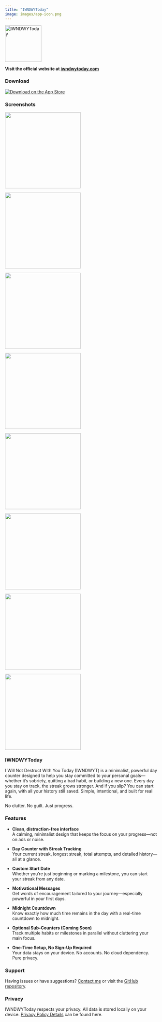 ```yaml
---
title: "IWNDWYToday"
image: images/app-icon.png
---
```


::: {.text-center}
[![IWNDWYToday](images/IWNDWY_icon.png){width=120}](https://iwndwytoday.com)

**Visit the official website at [iwndwytoday.com](https://iwndwytoday.com)**
:::

### Download

[![Download on the App Store](https://developer.apple.com/assets/elements/badges/download-on-the-app-store.svg)](https://apps.apple.com/us/app/iwndwytoday/id6747836739)

### Screenshots

::: {layout="[1,1,1,1]" layout-valign="center"}
![](images/01.webp){fig-alt="IWNDWYToday app screenshot 1" width=250}

![](images/02.webp){fig-alt="IWNDWYToday app screenshot 2" width=250}

![](images/03.webp){fig-alt="IWNDWYToday app screenshot 3" width=250}

![](images/04.webp){fig-alt="IWNDWYToday app screenshot 4" width=250}
:::

::: {layout="[1,1,1,1]" layout-valign="center"}
![](images/05.webp){fig-alt="IWNDWYToday app screenshot 5" width=250}

![](images/06.webp){fig-alt="IWNDWYToday app screenshot 6" width=250}

![](images/07.webp){fig-alt="IWNDWYToday app screenshot 7" width=250}

![](images/08.webp){fig-alt="IWNDWYToday app screenshot 8" width=250}
:::

### IWNDWYToday

I Will Not Destruct With You Today (IWNDWYT) is a minimalist, powerful day counter designed to help you stay committed to your personal goals—whether it's sobriety, quitting a bad habit, or building a new one. Every day you stay on track, the streak grows stronger. And if you slip? You can start again, with all your history still saved. Simple, intentional, and built for real life.

No clutter. No guilt. Just progress.


### Features

- **Clean, distraction-free interface**  
  A calming, minimalist design that keeps the focus on your progress—not on ads or noise.

- **Day Counter with Streak Tracking**  
  Your current streak, longest streak, total attempts, and detailed history—all at a glance.

- **Custom Start Date**  
  Whether you're just beginning or marking a milestone, you can start your streak from any date.

- **Motivational Messages**  
  Get words of encouragement tailored to your journey—especially powerful in your first days.

- **Midnight Countdown**  
  Know exactly how much time remains in the day with a real-time countdown to midnight.

- **Optional Sub-Counters (Coming Soon)**  
  Track multiple habits or milestones in parallel without cluttering your main focus.

- **One-Time Setup, No Sign-Up Required**  
  Your data stays on your device. No accounts. No cloud dependency. Pure privacy.

### Support

Having issues or have suggestions? [Contact me](mailto:iwndwytoday@markgingrass.com) or visit the [GitHub repository](https://github.com/mtgingrass/iwndwy).

### Privacy

IWNDWYToday respects your privacy. All data is stored locally on your device. [Privacy Policy Details](./privacy.html) can be found here. 